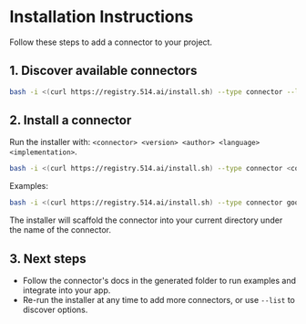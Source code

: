 # Installation Instructions

Follow these steps to add a connector to your project.

## 1. Discover available connectors

```bash
bash -i <(curl https://registry.514.ai/install.sh) --type connector --list
```

## 2. Install a connector

Run the installer with: `<connector> <version> <author> <language> <implementation>`.

```bash
bash -i <(curl https://registry.514.ai/install.sh) --type connector <connector> <version> <author> <language> <implementation>
```

Examples:

```bash
bash -i <(curl https://registry.514.ai/install.sh) --type connector google-analytics v4 fiveonefour typescript data-api
```

The installer will scaffold the connector into your current directory under the name of the connector.

## 3. Next steps

- Follow the connector's docs in the generated folder to run examples and integrate into your app.
- Re-run the installer at any time to add more connectors, or use `--list` to discover options.